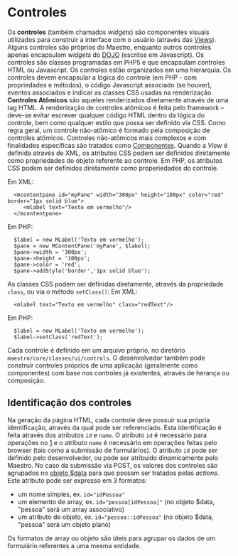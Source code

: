 <text xml:space="preserve">
= Controles =
Os '''controles''' (também chamados ''widgets'') são componentes visuais utilizados para construir a interface com o usuário (através das [[>view/view|Views]]). Alguns controles são próprios do Maestro, enquanto outros controles apenas encapsulam ''widgets'' do [[>frameworks/dojo|DOJO]] (escritos em Javascript).
Os controles são classes programadas em PHP5 e que encapsulam controles HTML ou Javascript. Os controles estão organizados em uma hierarquia. 
Os controles devem encapsular a lógica do controle (em PHP - com propriedades e métodos), o código Javascript associado (se houver), eventos associados e indicar as classes CSS usadas na renderização.
'''Controles Atômicos''' são aqueles renderizados diretamente através de uma tag HTML. A renderização de controles atômicos é feita pelo framework – deve-se evitar escrever qualquer código HTML dentro da lógica do controle, bem como qualquer estilo que possa ser definido via CSS. Como regra geral, um controle não-atômico é formado pela composição de controles atômicos. Controles não-atômicos mais complexos e com finalidades específicas são tratados como [[>view/componentes|Componentes]].
Quando a ''View'' é definida através de XML, os atributos CSS podem ser definidos diretamente como propriedades do objeto referente ao controle. Em PHP, os atributos CSS  podem ser definidos diretamente como properiedades do controle.

Em XML:
<pre lang="xml">
  <mcontentpane id="myPane" width="300px" height="100px" color="red" border="1px solid blue">
     <mlabel text="Texto em vermelho"/>
  </mcontentpane>
</pre>
Em PHP:
<pre lang="php">
  $label = new MLabel('Texto em vermelho');
  $pane = new MContentPane('myPane', $label);
  $pane->width = '300px';
  $pane->height = '100px';
  $pane->color = 'red';
  $pane->addStyle('border','1px solid blue');
</pre>

As classes CSS podem ser definidas diretamente, através da propriedade <code>class</code>, ou via o método <code>setClass()</code>:
Em XML:
<pre lang="xml">
  <mlabel text="Texto em vermelho" class="redText"/>
</pre>
Em PHP:
<pre lang="php">
  $label = new MLabel('Texto em vermelho');
  $label->setClass('redText');
</pre>

Cada controle é definido em um arquivo próprio, no diretório <code>maestro/core/classes/ui/controls</code>. O desenvolvedor também pode construir controles próprios de uma aplicação (geralmente como componentes) com base nos controles já existentes, através de herança ou composição.

== Identificação dos controles ==
Na geração da página HTML, cada controle deve possuir sua própria identificação, através da qual pode ser referenciado. Esta identificação é feita através dos atributos <code>id</code> e <code>name</code>.
O atributo <code>id</code> é necessário para operações no [http://en.wikipedia.org/wiki/Document_Object_Model|DOM|_blank] e o atributo <code>name</code> é necessário em operações feitas pelo browser (tais como a submissão de formulários).
O atributo <code>id</code> pode ser definido pelo desenvolvedor, ou pode ser atribuído dinamicamente pelo Maestro. No caso da submissão via POST, os valores dos controles são agrupados no [[>fundamentos/dto|objeto $data]] para que possam ser tratados pelas ''actions''.
Este atributo pode ser expresso em 3 formatos:
*um nome simples, ex. <code>id="idPessoa"</code>
*um elemento de array, ex. <code>id="pessoa[idPessoa]"</code> (no objeto $data, "pessoa" será um array associativo)
*um atributo de objeto, ex. <code>id="pessoa::idPessoa"</code> (no objeto $data, "pessoa" será um objeto plano)

Os formatos de array ou objeto são úteis para agrupar os dados de um formulário referentes a uma mesma entidade.
</text>